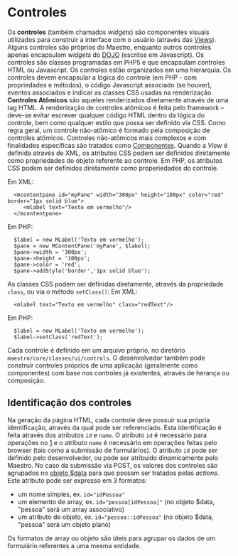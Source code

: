 <text xml:space="preserve">
= Controles =
Os '''controles''' (também chamados ''widgets'') são componentes visuais utilizados para construir a interface com o usuário (através das [[>view/view|Views]]). Alguns controles são próprios do Maestro, enquanto outros controles apenas encapsulam ''widgets'' do [[>frameworks/dojo|DOJO]] (escritos em Javascript).
Os controles são classes programadas em PHP5 e que encapsulam controles HTML ou Javascript. Os controles estão organizados em uma hierarquia. 
Os controles devem encapsular a lógica do controle (em PHP - com propriedades e métodos), o código Javascript associado (se houver), eventos associados e indicar as classes CSS usadas na renderização.
'''Controles Atômicos''' são aqueles renderizados diretamente através de uma tag HTML. A renderização de controles atômicos é feita pelo framework – deve-se evitar escrever qualquer código HTML dentro da lógica do controle, bem como qualquer estilo que possa ser definido via CSS. Como regra geral, um controle não-atômico é formado pela composição de controles atômicos. Controles não-atômicos mais complexos e com finalidades específicas são tratados como [[>view/componentes|Componentes]].
Quando a ''View'' é definida através de XML, os atributos CSS podem ser definidos diretamente como propriedades do objeto referente ao controle. Em PHP, os atributos CSS  podem ser definidos diretamente como properiedades do controle.

Em XML:
<pre lang="xml">
  <mcontentpane id="myPane" width="300px" height="100px" color="red" border="1px solid blue">
     <mlabel text="Texto em vermelho"/>
  </mcontentpane>
</pre>
Em PHP:
<pre lang="php">
  $label = new MLabel('Texto em vermelho');
  $pane = new MContentPane('myPane', $label);
  $pane->width = '300px';
  $pane->height = '100px';
  $pane->color = 'red';
  $pane->addStyle('border','1px solid blue');
</pre>

As classes CSS podem ser definidas diretamente, através da propriedade <code>class</code>, ou via o método <code>setClass()</code>:
Em XML:
<pre lang="xml">
  <mlabel text="Texto em vermelho" class="redText"/>
</pre>
Em PHP:
<pre lang="php">
  $label = new MLabel('Texto em vermelho');
  $label->setClass('redText');
</pre>

Cada controle é definido em um arquivo próprio, no diretório <code>maestro/core/classes/ui/controls</code>. O desenvolvedor também pode construir controles próprios de uma aplicação (geralmente como componentes) com base nos controles já existentes, através de herança ou composição.

== Identificação dos controles ==
Na geração da página HTML, cada controle deve possuir sua própria identificação, através da qual pode ser referenciado. Esta identificação é feita através dos atributos <code>id</code> e <code>name</code>.
O atributo <code>id</code> é necessário para operações no [http://en.wikipedia.org/wiki/Document_Object_Model|DOM|_blank] e o atributo <code>name</code> é necessário em operações feitas pelo browser (tais como a submissão de formulários).
O atributo <code>id</code> pode ser definido pelo desenvolvedor, ou pode ser atribuído dinamicamente pelo Maestro. No caso da submissão via POST, os valores dos controles são agrupados no [[>fundamentos/dto|objeto $data]] para que possam ser tratados pelas ''actions''.
Este atributo pode ser expresso em 3 formatos:
*um nome simples, ex. <code>id="idPessoa"</code>
*um elemento de array, ex. <code>id="pessoa[idPessoa]"</code> (no objeto $data, "pessoa" será um array associativo)
*um atributo de objeto, ex. <code>id="pessoa::idPessoa"</code> (no objeto $data, "pessoa" será um objeto plano)

Os formatos de array ou objeto são úteis para agrupar os dados de um formulário referentes a uma mesma entidade.
</text>